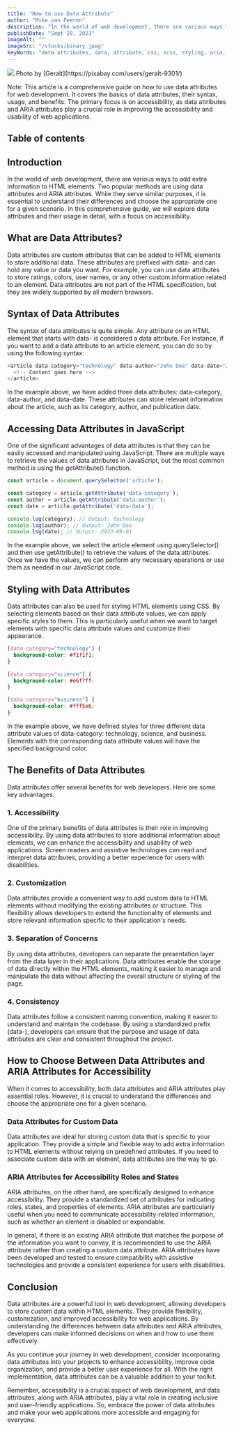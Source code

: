 ```yaml
---
title: "How to use Data Attributs"
author: "Mike van Peeren"
description: "In the world of web development, there are various ways to add extra information to HTML elements. Two popular methods are using data attributes and ARIA attributes."
publishDate: "Sept 28, 2023"
imageAlt: ""
imageSrc: "/stocks/binary.jpeg"
keyWords: "data attributes, data, attribute, css, scss, styling, aria, accessibility"
---
```


<figcaption>
  <img className="mb-0" src="/stocks/binary.jpeg" />
  Photo by [Geralt](https://pixabay.com/users/geralt-9301/)
</figcaption>

Note: This article is a comprehensive guide on how to use data attributes for web development. It covers the basics of data attributes, their syntax, usage, and benefits. The primary focus is on accessibility, as data attributes and ARIA attributes play a crucial role in improving the accessibility and usability of web applications.

## Table of contents

## Introduction

In the world of web development, there are various ways to add extra information to HTML elements. Two popular methods are using data attributes and ARIA attributes. While they serve similar purposes, it is essential to understand their differences and choose the appropriate one for a given scenario. In this comprehensive guide, we will explore data attributes and their usage in detail, with a focus on accessibility.

## What are Data Attributes?

Data attributes are custom attributes that can be added to HTML elements to store additional data. These attributes are prefixed with data- and can hold any value or data you want. For example, you can use data attributes to store ratings, colors, user names, or any other custom information related to an element. Data attributes are not part of the HTML specification, but they are widely supported by all modern browsers.

## Syntax of Data Attributes

The syntax of data attributes is quite simple. Any attribute on an HTML element that starts with data- is considered a data attribute. For instance, if you want to add a data attribute to an article element, you can do so by using the following syntax:

```js
<article data-category="technology" data-author="John Doe" data-date="2023-09-01">
  <!-- Content goes here -->
</article>
```

In the example above, we have added three data attributes: data-category, data-author, and data-date. These attributes can store relevant information about the article, such as its category, author, and publication date.

## Accessing Data Attributes in JavaScript

One of the significant advantages of data attributes is that they can be easily accessed and manipulated using JavaScript. There are multiple ways to retrieve the values of data attributes in JavaScript, but the most common method is using the getAttribute() function.

```js
const article = document.querySelector('article');

const category = article.getAttribute('data-category');
const author = article.getAttribute('data-author');
const date = article.getAttribute('data-date');

console.log(category); // Output: technology
console.log(author); // Output: John Doe
console.log(date); // Output: 2023-09-01
```

In the example above, we select the article element using querySelector() and then use getAttribute() to retrieve the values of the data attributes. Once we have the values, we can perform any necessary operations or use them as needed in our JavaScript code.

## Styling with Data Attributes

Data attributes can also be used for styling HTML elements using CSS. By selecting elements based on their data attribute values, we can apply specific styles to them. This is particularly useful when we want to target elements with specific data attribute values and customize their appearance.

```css
[data-category="technology"] {
  background-color: #f1f1f1;
}

[data-category="science"] {
  background-color: #e6f7ff;
}

[data-category="business"] {
  background-color: #fff5e6;
}
```

In the example above, we have defined styles for three different data attribute values of data-category: technology, science, and business. Elements with the corresponding data attribute values will have the specified background color.

## The Benefits of Data Attributes

Data attributes offer several benefits for web developers. Here are some key advantages:

### 1. Accessibility

One of the primary benefits of data attributes is their role in improving accessibility. By using data attributes to store additional information about elements, we can enhance the accessibility and usability of web applications. Screen readers and assistive technologies can read and interpret data attributes, providing a better experience for users with disabilities.

### 2. Customization

Data attributes provide a convenient way to add custom data to HTML elements without modifying the existing attributes or structure. This flexibility allows developers to extend the functionality of elements and store relevant information specific to their application's needs.

### 3. Separation of Concerns

By using data attributes, developers can separate the presentation layer from the data layer in their applications. Data attributes enable the storage of data directly within the HTML elements, making it easier to manage and manipulate the data without affecting the overall structure or styling of the page.

### 4. Consistency

Data attributes follow a consistent naming convention, making it easier to understand and maintain the codebase. By using a standardized prefix (data-), developers can ensure that the purpose and usage of data attributes are clear and consistent throughout the project.

## How to Choose Between Data Attributes and ARIA Attributes for Accessibility

When it comes to accessibility, both data attributes and ARIA attributes play essential roles. However, it is crucial to understand the differences and choose the appropriate one for a given scenario.

### Data Attributes for Custom Data

Data attributes are ideal for storing custom data that is specific to your application. They provide a simple and flexible way to add extra information to HTML elements without relying on predefined attributes. If you need to associate custom data with an element, data attributes are the way to go.

### ARIA Attributes for Accessibility Roles and States

ARIA attributes, on the other hand, are specifically designed to enhance accessibility. They provide a standardized set of attributes for indicating roles, states, and properties of elements. ARIA attributes are particularly useful when you need to communicate accessibility-related information, such as whether an element is disabled or expandable.

In general, if there is an existing ARIA attribute that matches the purpose of the information you want to convey, it is recommended to use the ARIA attribute rather than creating a custom data attribute. ARIA attributes have been developed and tested to ensure compatibility with assistive technologies and provide a consistent experience for users with disabilities.

## Conclusion

Data attributes are a powerful tool in web development, allowing developers to store custom data within HTML elements. They provide flexibility, customization, and improved accessibility for web applications. By understanding the differences between data attributes and ARIA attributes, developers can make informed decisions on when and how to use them effectively.

As you continue your journey in web development, consider incorporating data attributes into your projects to enhance accessibility, improve code organization, and provide a better user experience for all. With the right implementation, data attributes can be a valuable addition to your toolkit.

Remember, accessibility is a crucial aspect of web development, and data attributes, along with ARIA attributes, play a vital role in creating inclusive and user-friendly applications. So, embrace the power of data attributes and make your web applications more accessible and engaging for everyone.